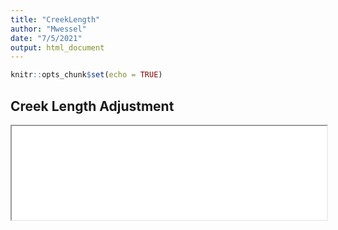 ```yaml
---
title: "CreekLength"
author: "Mwessel"
date: "7/5/2021"
output: html_document
---
```


```r
knitr::opts_chunk$set(echo = TRUE)
```

## Creek Length Adjustment

<iframe src="./CreekLength.pdf" width="100% height=200%">
</iframe>

